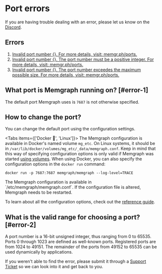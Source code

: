 
# Port errors

<Callout type="info">
If you are having trouble dealing with an error, please let us know on the <a href="https://www.discord.gg/memgraph"
target="_blank">Discord</a>.
</Callout>

## Errors

1. [Invalid port number {}. For more details, visit: memgr.ph/ports.](#error-1)
2. [Invalid port number {}. The port number must be a positive integer. For more
   details, visit: memgr.ph/ports.](#error-2)
3. [Invalid port number {}. The port number exceedes the maximum possible size.
   For more details, visit: memgr.ph/ports.](#error-2)

## What port is Memgraph running on? [#error-1]

The default port Memgraph uses is `7687` is not otherwise specified.

## How to change the port?

You can change the default port using the configuration settings.

<Tabs items={['Docker 🐳', 'Linux']}> 
  <Tab>
  The Memgraph configuration is available in Docker's named volume `mg_etc`. On
  Linux systems, it should be in
  `/var/lib/docker/volumes/mg_etc/_data/memgraph.conf`. Keep in mind that this
  way of specifying configuration options is only valid if Memgraph was started
  [using volumes](/getting-started/install-memgraph/docker). When using Docker,
  you can also specify the configuration options in the `docker run` command:

  ```
  docker run -p 7687:7687 memgraph/memgraph --log-level=TRACE
  ```  
  </Tab>
  <Tab>
  The Memgraph configuration is available in `/etc/memgraph/memgraph.conf`. If the configuration file is altered, Memgraph needs to be restarted.
  </Tab>
</Tabs>

To learn about all the configuration options, check out the [reference
guide](/configuration/configuration-settings).

## What is the valid range for choosing a port? [#error-2]

A port number is a 16-bit unsigned integer, thus ranging from 0 to 65535. Ports
0 through 1023 are defined as well-known ports. Registered ports are from 1024
to 49151. The remainder of the ports from 49152 to 65535 can be used dynamically
by applications.

<Callout type="info">
If you weren't able to find the error, please submit it through a <a href="https://support.memgraph.com"
target="_blank">Support Ticket</a> so we can look into it and get back to you.
</Callout>